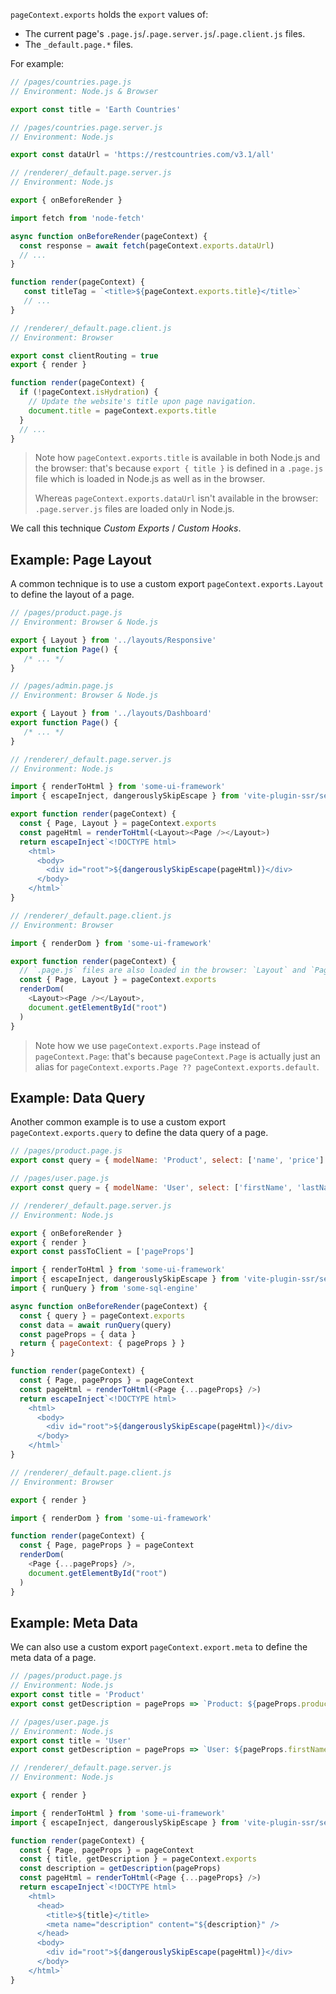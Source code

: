 `pageContext.exports` holds the `export` values of:
 - The current page's `.page.js`/`.page.server.js`/`.page.client.js` files.
 - The `_default.page.*` files.

For example:

```js
// /pages/countries.page.js
// Environment: Node.js & Browser

export const title = 'Earth Countries'
```
```js
// /pages/countries.page.server.js
// Environment: Node.js

export const dataUrl = 'https://restcountries.com/v3.1/all'
```
```js
// /renderer/_default.page.server.js
// Environment: Node.js

export { onBeforeRender }

import fetch from 'node-fetch'

async function onBeforeRender(pageContext) {
  const response = await fetch(pageContext.exports.dataUrl)
  // ...
}

function render(pageContext) {
   const titleTag = `<title>${pageContext.exports.title}</title>`
   // ...
}
```
```js
// /renderer/_default.page.client.js
// Environment: Browser

export const clientRouting = true
export { render }

function render(pageContext) {
  if (!pageContext.isHydration) {
    // Update the website's title upon page navigation.
    document.title = pageContext.exports.title
  }
  // ...
}
```
> Note how `pageContext.exports.title` is available in both Node.js and the browser: that's because `export { title }` is defined in a `.page.js` file which is loaded in Node.js as well as in the browser.
>
> Whereas `pageContext.exports.dataUrl` isn't available in the browser: `.page.server.js` files are loaded only in Node.js.

We call this technique *Custom Exports* / *Custom Hooks*.


## Example: Page Layout

A common technique is to use a custom export `pageContext.exports.Layout` to define the layout of a page.

```js
// /pages/product.page.js
// Environment: Browser & Node.js

export { Layout } from '../layouts/Responsive'
export function Page() {
   /* ... */
}
```

```js
// /pages/admin.page.js
// Environment: Browser & Node.js

export { Layout } from '../layouts/Dashboard'
export function Page() {
   /* ... */
}
```

```js
// /renderer/_default.page.server.js
// Environment: Node.js

import { renderToHtml } from 'some-ui-framework'
import { escapeInject, dangerouslySkipEscape } from 'vite-plugin-ssr/server'

export function render(pageContext) {
  const { Page, Layout } = pageContext.exports
  const pageHtml = renderToHtml(<Layout><Page /></Layout>)
  return escapeInject`<!DOCTYPE html>
    <html>
      <body>
        <div id="root">${dangerouslySkipEscape(pageHtml)}</div>
      </body>
    </html>`
}
```
```js
// /renderer/_default.page.client.js
// Environment: Browser

import { renderDom } from 'some-ui-framework'

export function render(pageContext) {
  // `.page.js` files are also loaded in the browser: `Layout` and `Page` are also available here
  const { Page, Layout } = pageContext.exports
  renderDom(
    <Layout><Page /></Layout>,
    document.getElementById("root")
  )
}
```

> Note how we use `pageContext.exports.Page` instead of `pageContext.Page`: that's because `pageContext.Page` is actually just an alias for `pageContext.exports.Page ?? pageContext.exports.default`.


## Example: Data Query

Another common example is to use a custom export `pageContext.exports.query` to define the data query of a page.

```js
// /pages/product.page.js
export const query = { modelName: 'Product', select: ['name', 'price'] }
```

```js
// /pages/user.page.js
export const query = { modelName: 'User', select: ['firstName', 'lastName'] }
```

```js
// /renderer/_default.page.server.js
// Environment: Node.js

export { onBeforeRender }
export { render }
export const passToClient = ['pageProps']

import { renderToHtml } from 'some-ui-framework'
import { escapeInject, dangerouslySkipEscape } from 'vite-plugin-ssr/server'
import { runQuery } from 'some-sql-engine'

async function onBeforeRender(pageContext) {
  const { query } = pageContext.exports
  const data = await runQuery(query)
  const pageProps = { data }
  return { pageContext: { pageProps } }
}

function render(pageContext) {
  const { Page, pageProps } = pageContext
  const pageHtml = renderToHtml(<Page {...pageProps} />)
  return escapeInject`<!DOCTYPE html>
    <html>
      <body>
        <div id="root">${dangerouslySkipEscape(pageHtml)}</div>
      </body>
    </html>`
}
```
```js
// /renderer/_default.page.client.js
// Environment: Browser

export { render }

import { renderDom } from 'some-ui-framework'

function render(pageContext) {
  const { Page, pageProps } = pageContext
  renderDom(
    <Page {...pageProps} />,
    document.getElementById("root")
  )
}
```

## Example: Meta Data

We can also use a custom export `pageContext.export.meta` to define the meta data of a page.

```js
// /pages/product.page.js
// Environment: Node.js
export const title = 'Product'
export const getDescription = pageProps => `Product: ${pageProps.productName}`
```

```js
// /pages/user.page.js
// Environment: Node.js
export const title = 'User'
export const getDescription = pageProps => `User: ${pageProps.firstName} ${pageProps.lastName}`
```

```js
// /renderer/_default.page.server.js
// Environment: Node.js

export { render }

import { renderToHtml } from 'some-ui-framework'
import { escapeInject, dangerouslySkipEscape } from 'vite-plugin-ssr/server'

function render(pageContext) {
  const { Page, pageProps } = pageContext
  const { title, getDescription } = pageContext.exports
  const description = getDescription(pageProps)
  const pageHtml = renderToHtml(<Page {...pageProps} />)
  return escapeInject`<!DOCTYPE html>
    <html>
      <head>
        <title>${title}</title>
        <meta name="description" content="${description}" />
      </head>
      <body>
        <div id="root">${dangerouslySkipEscape(pageHtml)}</div>
      </body>
    </html>`
}
```
